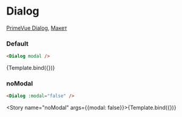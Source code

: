 

<Meta title="Prime/Dialog" />

# Dialog

[PrimeVue Dialog](https://primevue.org/dialog), [Макет](<https://www.figma.com/design/4TYeki0MDLhfPGJstbIicf/UI-kit-PrimeFace--DS-?node-id=562-2747&m=dev>)

### Default

```html dark
<Dialog modal />
```

<Story name="Default">{Template.bind({})}</Story>


### noModal
```html dark
<Dialog :modal="false" />
```

<Story name="noModal" args={{modal: false}}>{Template.bind({})}</Story>